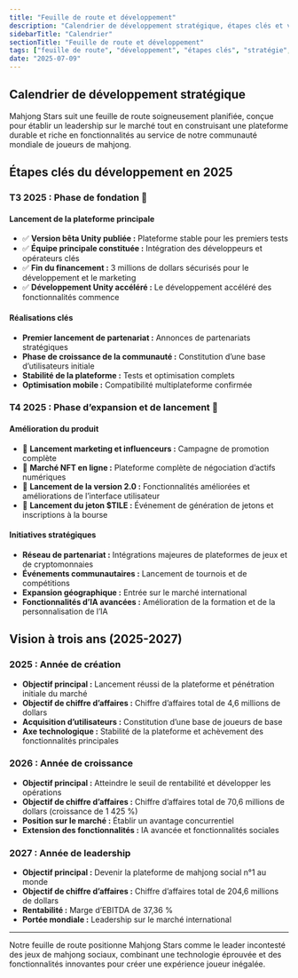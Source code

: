 ```yaml
---
title: "Feuille de route et développement"
description: "Calendrier de développement stratégique, étapes clés et vision à trois ans pour devenir la plateforme de mahjong social n°1"
sidebarTitle: "Calendrier"
sectionTitle: "Feuille de route et développement"
tags: ["feuille de route", "développement", "étapes clés", "stratégie", "calendrier"]
date: "2025-07-09"
---
```


## Calendrier de développement stratégique

Mahjong Stars suit une feuille de route soigneusement planifiée, conçue pour établir un leadership sur le marché tout en construisant une plateforme durable et riche en fonctionnalités au service de notre communauté mondiale de joueurs de mahjong.

## Étapes clés du développement en 2025

### T3 2025 : Phase de fondation 🚀

#### Lancement de la plateforme principale
- ✅ **Version bêta Unity publiée :** Plateforme stable pour les premiers tests
- ✅ **Équipe principale constituée :** Intégration des développeurs et opérateurs clés
- ✅ **Fin du financement :** 3 millions de dollars sécurisés pour le développement et le marketing
- ✅ **Développement Unity accéléré :** Le développement accéléré des fonctionnalités commence

#### Réalisations clés
- **Premier lancement de partenariat :** Annonces de partenariats stratégiques
- **Phase de croissance de la communauté :** Constitution d’une base d’utilisateurs initiale
- **Stabilité de la plateforme :** Tests et optimisation complets
- **Optimisation mobile :** Compatibilité multiplateforme confirmée

### T4 2025 : Phase d’expansion et de lancement 🌟

#### Amélioration du produit
- 🎯 **Lancement marketing et influenceurs :** Campagne de promotion complète
- 🎯 **Marché NFT en ligne :** Plateforme complète de négociation d’actifs numériques
- 🎯 **Lancement de la version 2.0 :** Fonctionnalités améliorées et améliorations de l’interface utilisateur
- 🎯 **Lancement du jeton $TILE :** Événement de génération de jetons et inscriptions à la bourse

#### Initiatives stratégiques
- **Réseau de partenariat :** Intégrations majeures de plateformes de jeux et de cryptomonnaies
- **Événements communautaires :** Lancement de tournois et de compétitions
- **Expansion géographique :** Entrée sur le marché international
- **Fonctionnalités d’IA avancées :** Amélioration de la formation et de la personnalisation de l’IA


## Vision à trois ans (2025-2027)

### 2025 : Année de création
- **Objectif principal :** Lancement réussi de la plateforme et pénétration initiale du marché
- **Objectif de chiffre d’affaires :** Chiffre d’affaires total de 4,6 millions de dollars
- **Acquisition d’utilisateurs :** Constitution d’une base de joueurs de base
- **Axe technologique :** Stabilité de la plateforme et achèvement des fonctionnalités principales

### 2026 : Année de croissance
- **Objectif principal :** Atteindre le seuil de rentabilité et développer les opérations
- **Objectif de chiffre d’affaires :** Chiffre d’affaires total de 70,6 millions de dollars (croissance de 1 425 %)
- **Position sur le marché :** Établir un avantage concurrentiel
- **Extension des fonctionnalités :** IA avancée et fonctionnalités sociales

### 2027 : Année de leadership
- **Objectif principal :** Devenir la plateforme de mahjong social n°1 au monde
- **Objectif de chiffre d’affaires :** Chiffre d’affaires total de 204,6 millions de dollars
- **Rentabilité :** Marge d’EBITDA de 37,36 %
- **Portée mondiale :** Leadership sur le marché international

---

Notre feuille de route positionne Mahjong Stars comme le leader incontesté des jeux de mahjong sociaux, combinant une technologie éprouvée et des fonctionnalités innovantes pour créer une expérience joueur inégalée.